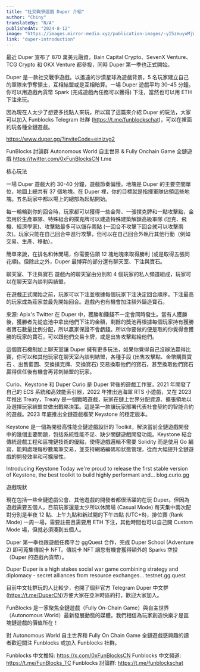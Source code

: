 ```yaml
---
title: "社交戰爭遊戲 Duper 介紹"
author: "Chiny"
translateBy: "N/A"
publishedAt: "2024-8-12"
image: "https://images.mirror-media.xyz/publication-images/-yI5zmuyuMjWMm1DVbZsi.png?height=1008&width=2016"
link: "duper-introduction"
---
```


最近 Duper 宣布了 870 萬美元融資，Bain Capital Crypto、SevenX Venture、TCG Crypto 和 OKX Venture 都參投，同時 Duper 第一季也正式開始。

Duper 是一款社交戰爭遊戲。以遙遠的沙漠星球為遊戲背景，5 名玩家建立自己的軍隊來爭奪領土，互相結盟或是互相暗算。一場 Duper 遊戲平均 30–45 分鐘。你可以用遊戲內貨幣 Spark (完成遊戲內任務可以獲得) 下注，當然也可以用 ETH 下注來玩。

因為現在人太少了想要多找點人來玩，所以寫了這篇來介紹 Duper 的玩法，大家可以加入 Funblocks Telegram 社群 (https://t.me/funblockschat)，可以在裡面約玩各種全鏈遊戲。

https://www.duper.gg/?inviteCode=einlzvg2

FunBlocks 討論群
Autonomous World 自主世界 & Fully Onchain Game 全鏈遊戲 https://twitter.com/0xFunBlocksCN
t.me

核心玩法

一場 Duper 遊戲大約 30-40 分鐘，遊戲節奏偏慢。地塊是 Duper 的主要空間單位，地圖上總共有 37 個地塊。在 Duper 裡，你的目標就是指揮軍隊佔領這些地塊。五名玩家中都以場上的總部為起點開始。

每一輪輪到你的回合時，玩家都可以獲得一些金幣、一張撲克牌和一點攻擊點，金幣用於生產軍隊、特殊組合的撲克牌可以建造特殊建築解鎖高級軍隊 (坦克、飛機、經濟學家)、攻擊點最多可以儲存兩點 (一回合不攻擊下回合就可以攻擊兩次)。玩家只能在自己回合中進行攻擊，但可以在自己回合外執行其他行動（例如交易、生產、移動）。

簡單來說，在排名和休閒場，你需要佔領 12 塊地塊來取得勝利 (或是取得五張同花順)。但除此之外，Duper 最博弈的部分還有聊天室、下注與寶石。

聊天室、下注與寶石
遊戲內的聊天室由分別和 4 個玩家的私人頻道組成，玩家可以在聊天室內談判與結盟。

在遊戲正式開始之前，玩家可以下注並根據每個玩家下注決定回合順序。下注最高的玩家成為莊家並最先開始回合。遊戲內也有機會加注額外鑄造寶石。

來源: Apix's Twitter
在 Duper 中，獲勝和賺錢不一定會同時發生。當有人獲勝後，獲勝者先從底池中拿出他們下注的金額，剩餘的獎池再根據每個玩家持有獲勝者寶石數量比例分配，所以贏家保證不會虧錢。所以你要做的便是取的你覺得會獲勝的玩家的寶石，可以跟他們交易卡牌，或是出售攻擊點給他們。

這個寶石機制加上聊天室讓 Duper 擁有更多玩法，如果你覺得自己沒辦法贏得比賽，你可以和其他玩家在聊天室內談判結盟，各種手段 (出售攻擊點、金幣購買寶石 、出售藍圖、交換撲克牌、交換寶石) 交易換取他們的寶石，甚至換取他們寶石贏得信任後有機會再背刺結盟的玩家。

Curio、Keystone 和 Duper
Curio 是 Duper 背後的遊戲工作室，2021 年開發了自己的 ECS 系統和高效能索引器，2022 年推出過海軍 RTS 小遊戲，又在 2023 年推出 Treaty，Treaty 是一個戰略遊戲，玩家在鏈上世界分配資源、擴張領地以及選擇玩家結盟並做出戰略決策。這是第一款讓玩家部署代表社會契約的智能合約的遊戲。2023 年底推出全鏈遊戲框架 Keystone 的穩定版本。

Keystone 是一個為開發高性能全鏈遊戲設計的 Toolkit，解決當前全鏈遊戲開發中的幾個主要問題，包括系統性能不足、缺少關鍵遊戲開發功能。Keystone 結合傳統遊戲工程和區塊鏈技術的優點，使得遊戲邏輯不需要 Solidity 而是使用 Go 編寫，能夠處理每秒數萬筆交易，並支持網絡編碼和狀態管理，從而大幅提升全鏈遊戲的開發效率和可擴展性。

Introducing Keystone
Today we're proud to release the first stable version of Keystone, the best toolkit to build highly performant and…
blog.curio.gg

遊戲現狀

現在包括一些全鏈遊戲公會、其他遊戲的開發者都很活躍的在玩 Duper。但因為遊戲需要五個人，目前玩家還是太少所以休閒場 (Casual Mode) 每天集中兩次配對分別是半夜 12 點、上午九點和新試開的下午四點 (UTC+8)，排位賽 (Rank Mode) 一周一場，需要註冊且需要用 ETH 下注，其他時間也可以自己開 Custom Mode 場，但就必須湊到五個人。

Duper 第一季也跟遊戲任務平台 ggQuest 合作，完成 Duper School (Adventure 2) 即可蒐集傳說卡 NFT。傳說卡 NFT 讓您有機會獲得額外的 Sparks 空投（Duper 的遊戲內貨幣）。

Duper
Duper is a high stakes social war game combining strategy and diplomacy - secret alliances from resource exchanges…
testnet.gg.quest

目前中文社群玩的人比較少，也開了個非官方 Telegram Duper 中文群 (https://t.me/DuperCN)方便大家在亞洲時區約打，歡迎大家加入。

FunBlocks 是一家聚焦全鏈遊戲（Fully On-Chain Game）與自主世界（Autonomous World）最新發展動態的媒體。我們相信為玩家創造快樂才是區塊鏈遊戲的價值所在！

對 Autonomous World 自主世界和 Fully On Chain Game 全鏈遊戲感興趣的讀者歡迎關注 Funblocks 或加入 Funblocks 社群。

Funblocks 中文推特: https://x.com/0xFunBlocksCN
Funblocks 中文頻道: https://t.me/FunBlocks_TC
Funblocks 討論群: https://t.me/funblockschat
